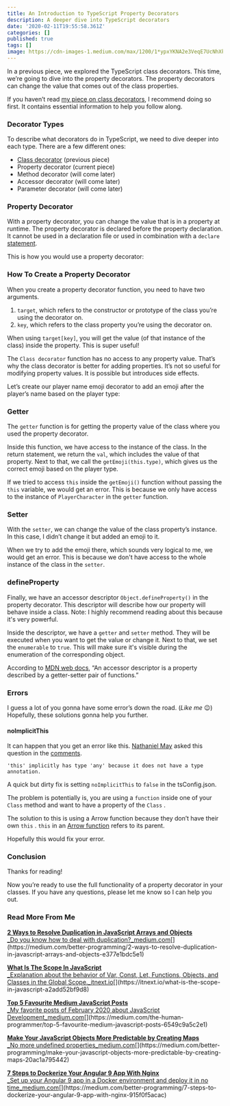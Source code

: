 ```yaml
---
title: An Introduction to TypeScript Property Decorators
description: A deeper dive into TypeScript decorators
date: '2020-02-11T19:55:58.361Z'
categories: []
published: true
tags: []
image: https://cdn-images-1.medium.com/max/1200/1*ypxYKNA2e3VeqE7UcNhXkg.jpeg
---
```


In a previous piece, we explored the TypeScript class decorators. This time, we’re going to dive into the property decorators. The property decorators can change the value that comes out of the class properties.

If you haven’t read [my piece on class decorators](https://medium.com/better-programming/a-practical-introduction-to-typescript-class-decorators-afb996af0763), I recommend doing so first. It contains essential information to help you follow along.

### Decorator Types

To describe what decorators do in TypeScript, we need to dive deeper into each type. There are a few different ones:

*   [Class decorator](https://medium.com/me/stats/post/afb996af0763) (previous piece)
*   Property decorator (current piece)
*   Method decorator (will come later)
*   Accessor decorator (will come later)
*   Parameter decorator (will come later)

### Property Decorator

With a property decorator, you can change the value that is in a property at runtime. The property decorator is declared before the property declaration. It cannot be used in a declaration file or used in combination with a `declare` [statement](https://www.typescriptlang.org/docs/handbook/declaration-files/by-example.html).

This is how you would use a property decorator:

### How To Create a Property Decorator

When you create a property decorator function, you need to have two arguments.

1.  `target`, which refers to the constructor or prototype of the class you’re using the decorator on.
2.  `key`, which refers to the class property you’re using the decorator on.

When using `target[key]`, you will get the value (of that instance of the class) inside the property. This is super useful!

The `Class decorator` function has no access to any property value. That’s why the class decorator is better for adding properties. It’s not so useful for modifying property values. It is possible but introduces side effects.

Let’s create our player name emoji decorator to add an emoji after the player’s name based on the player type:

### Getter

The `getter` function is for getting the property value of the class where you used the property decorator.

Inside this function, we have access to the instance of the class. In the return statement, we return the `val`, which includes the value of that property. Next to that, we call the `getEmoji(this.type)`, which gives us the correct emoji based on the player type.

If we tried to access `this` inside the `getEmoji()` function without passing the `this` variable, we would get an error. This is because we only have access to the instance of `PlayerCharacter` in the `getter` function.

### Setter

With the `setter`, we can change the value of the class property’s instance. In this case, I didn’t change it but added an emoji to it.

When we try to add the emoji there, which sounds very logical to me, we would get an error. This is because we don't have access to the whole instance of the class in the `setter`.

### defineProperty

Finally, we have an accessor descriptor `Object.defineProperty()` in the property decorator. This descriptor will describe how our property will behave inside a class. Note: I highly recommend reading about this because it's very powerful.

Inside the descriptor, we have a `getter` and `setter` method. They will be executed when you want to get the value or change it. Next to that, we set the `enumerable` to `true`. This will make sure it's visible during the enumeration of the corresponding object.

According to [MDN web docs](https://developer.mozilla.org/en-US/docs/Web/JavaScript/Reference/Global_Objects/Object/defineProperty), “An accessor descriptor is a property described by a getter-setter pair of functions.”

### Errors

I guess a lot of you gonna have some error’s down the road. (_Like me_ 😉) Hopefully, these solutions gonna help you further.

#### noImplicitThis

It can happen that you get an error like this. [Nathaniel May](https://medium.com/u/dd2a1653ff14) asked this question in the [comments](https://medium.com/@nathaniel.may22/any-idea-how-to-handle-the-errors-related-to-the-noimplicitthis-tsconfig-json-complieroption-62b527add101).

```
'this' implicitly has type 'any' because it does not have a type annotation.
```

A quick but dirty fix is setting `noImplicitThis` to `false` in the tsConfig.json.

The problem is potentially is, you are using a `function` inside one of your `Class` method and want to have a property of the `Class` .

The solution to this is using a Arrow function because they don’t have their own `this` . `this` in an [Arrow function](https://developer.mozilla.org/en-US/docs/Web/JavaScript/Reference/Functions/Arrow_functions) refers to its parent.

Hopefully this would fix your error.

### Conclusion

Thanks for reading!

Now you’re ready to use the full functionality of a property decorator in your classes. If you have any questions, please let me know so I can help you out.

### Read More From Me

[**2 Ways to Resolve Duplication in JavaScript Arrays and Objects**  
_Do you know how to deal with duplication?_medium.com](https://medium.com/better-programming/2-ways-to-resolve-duplication-in-javascript-arrays-and-objects-e377e1bdc5e1 "https://medium.com/better-programming/2-ways-to-resolve-duplication-in-javascript-arrays-and-objects-e377e1bdc5e1")[](https://medium.com/better-programming/2-ways-to-resolve-duplication-in-javascript-arrays-and-objects-e377e1bdc5e1)

[**What Is The Scope In JavaScript**  
_Explanation about the behavior of Var, Const, Let, Functions, Objects, and Classes in the Global Scope._itnext.io](https://itnext.io/what-is-the-scope-in-javascript-a2add52bf9d8 "https://itnext.io/what-is-the-scope-in-javascript-a2add52bf9d8")[](https://itnext.io/what-is-the-scope-in-javascript-a2add52bf9d8)

[**Top 5 Favourite Medium JavaScript Posts**  
_My favorite posts of February 2020 about JavaScript Development_medium.com](https://medium.com/the-human-programmer/top-5-favourite-medium-javascript-posts-6549c9a5c2e1 "https://medium.com/the-human-programmer/top-5-favourite-medium-javascript-posts-6549c9a5c2e1")[](https://medium.com/the-human-programmer/top-5-favourite-medium-javascript-posts-6549c9a5c2e1)

[**Make Your JavaScript Objects More Predictable by Creating Maps**  
_No more undefined properties_medium.com](https://medium.com/better-programming/make-your-javascript-objects-more-predictable-by-creating-maps-20ac1a795442 "https://medium.com/better-programming/make-your-javascript-objects-more-predictable-by-creating-maps-20ac1a795442")[](https://medium.com/better-programming/make-your-javascript-objects-more-predictable-by-creating-maps-20ac1a795442)

[**7 Steps to Dockerize Your Angular 9 App With Nginx**  
_Set up your Angular 9 app in a Docker environment and deploy it in no time_medium.com](https://medium.com/better-programming/7-steps-to-dockerize-your-angular-9-app-with-nginx-915f0f5acac "https://medium.com/better-programming/7-steps-to-dockerize-your-angular-9-app-with-nginx-915f0f5acac")[](https://medium.com/better-programming/7-steps-to-dockerize-your-angular-9-app-with-nginx-915f0f5acac)